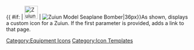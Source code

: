 {{ #if: {{{1|}}} | [[File:ZuiunPlane.png|36px|link={{{1}}}]] | [[File:ZuiunPlane.png|Zuiun Model Seaplane Bomber|36px]]}}<noinclude>As shown, displays a custom icon for a Zuiun.  If the first parameter is provided, adds a link to that page.
[[Category:Equipment Icons]] [[Category:Icon Templates]]</noinclude>
